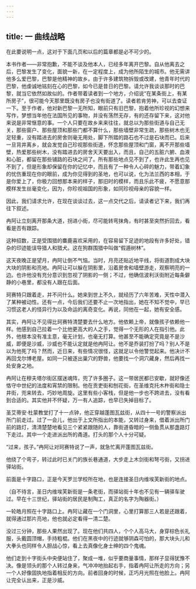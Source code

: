 ```yaml
---
---
---
```

title: 一 曲线战略
---





在此要说明一点，这对于下面几页和以后的篇章都是必不可少的。

本书作者——非常抱歉，不能不谈及他本人，已经多年离开巴黎。自从他离去之后，巴黎发生了变化，面貌一新，在一定程度上，成为他所陌生的城市。他无需讲他多么爱巴黎，巴黎是他精神的故乡。由于许多建筑物拆毁或改建，他青年时代的巴黎，他虔诚地铭刻在心的巴黎，如今已是昔日的巴黎。请允许我谈谈那时的巴黎，就当它依然如故似的。作者带着读者到一个地方，介绍说“在某条街上，有某所房子”，很可能今天那里既没有房子也没有街道了。读者若肯劳神，可以去查证一下。至于作者，他对新巴黎一无所知，眼前只有旧巴黎，抱着他所珍视的幻想来写作，梦想当年他在法国所见的事物，并没有荡然无存，有的还存留下来，这对他来说是非常惬意的事。一个人只要在故乡来来往往，就总以为那些街道与自己无关，那些窗户、那些屋顶和那些门都不算什么，那些墙壁非常生疏，那些树木也无足轻重，没有踏进去的房舍则毫无用处，脚下所踏的路石也不过是石块而已。后来一旦背井离乡，就会发觉自己珍视那些街道，怀念那些屋顶和门窗，离不开那些墙壁，热爱那些树木，没有踏进去的房舍天天要出入，而且，自己的五脏六腑、血液和心脏，都留在那些铺路的石块之间了。所有那些地点见不到了，也许此生再也见不到了，但是形象却保留在你的记忆中，而且有了一种令人心碎的魅力，带着幻象的忧伤重现在你的眼前，成为你见得到的圣地，也可以说，化为法兰西的本相，于是你爱上了，你极力回想那本来的样子，那旧时的模样，而且乐此不疲，不愿意那模样发生丝毫变化，因为，你珍视祖国的形象，如同珍视母亲的容貌一样。

因此，我们请求允许，在现在谈谈过去，这一点交代之后，请读者记下来，我们再往下叙述。

冉阿让立刻离开那条大道，拐进小街，尽可能转弯抹角，有时甚至突然折回去，看看是否有跟踪。

这种招数，正是受围猎的麋鹿喜欢采用的，在容易留下足迹的地段有许多好处，错杂的印迹能误导猎人和猎犬。这在狗群围猎中叫做“假遁树林”。

这天夜晚正是望月，冉阿让倒不气恼。当时，月亮还贴近地平线，将街道割成大块大块的阴影和亮地。冉阿让可以躲在阴影里，沿着房舍和墙壁游走，观察明亮的一边。也许他没有充分意识到忽视了阴影的一侧；不过，他确信波利沃街附近每条僻静的小巷里，都没有人跟在后面。

珂赛特只跟着走，并不问什么。她来到世上不久，就经历了六年苦难，天性中潜入了某种被动性。还有一点，今后我们还要不止一次地指出，她在不知不觉中，早已习惯这老人的怪异行为以及命运的离奇变化。再说，同他在一起，她有安全感。

其实，冉阿让不见得比珂赛特清楚要去什么地方。他依赖上帝，就像孩子依赖他一样。他感到自己拉着一个比他更高大的人之手，觉得一个无形的人在指引他。此外，他根本没有准主意，毫无计划，也毫无打算。他甚至不能确定究竟是不是沙威，即便是沙威，沙威也不能认定就是他冉阿让。他不是乔装打扮了吗？别人不是以为他死了吗？然而，近日来，有些情况很怪，这就足以令他警觉起来。他决计不再回戈尔博老屋。如同一只被逐出巢穴的野兽，他要找一个洞穴藏身，然后再找一处安身之地。

冉阿让在穆夫塔尔街区摆迷魂阵，兜了许多圈子。这一带居民都已安歇，就好像还恪守中世纪的法度和宵禁的限制。他在贡吏街和刨花街，在圣维克托木杵街和隐士井街，兜来转去，巧妙地周旋。这里有些小客栈，但是他一步也不跨进去，没有看到合适的。其实他并不怀疑，万一有人追踪，也早已失掉目标了。

圣艾蒂安·杜蒙教堂打了十一点钟，他正穿越蓬图瓦兹街，从四十一号的警察派出所门前走过。过了一会儿，他出于上文所指出的本能，又转过身来，借着派出所门前的路灯，清清楚楚地看见三个紧紧跟随的人，靠街道昏暗的一侧鱼贯从那盏路灯下走过。其中一个走进派出所的甬道。打头的那个人十分可疑。

“过来，孩子。”冉阿让对珂赛特说了一声，就急忙离开蓬图瓦兹街。

他绕了个弯子，转过此时已关门的族长巷通道，大步走上木剑街和弩弓街，又拐进驿站街。

前面是十字路口，正是今天罗兰学校所在地，也是连接圣日内维埃芙新街的地点。

（自不待言，圣日内维埃芙新街是一条老街，而驿站街十年也不见有一辆驿车驶过。早在十三世纪，驿站街的居民是制陶工，真正的名字为陶器街。）

一轮皓月照在十字路口上。冉阿让藏在一个门洞里，心里打算那三人若是还跟着，就得通过那片亮地，他也就必定看得一清二楚。

没过三分钟，那些人果然出现了。现在他们共四人，个个人高马大，身穿棕色长礼服，头戴圆顶帽，手持粗棍。他们在黑夜中的行迹就够阴森可怕的，那大块头儿和大拳头也同样令人胆战心惊，看上去真像化身士绅的四个鬼魂。

他们走到十字街头中央便站住了，聚成一堆，似乎要商量事情，那样子显得犹豫不决。像是领头的那个人转过身来，气冲冲地抬起右手，指着冉阿让所走的方向；另一个人好像固执地指着相反的方向。前者回身的时候，正巧月光照在他脸上。冉阿让完全认出来，正是沙威。